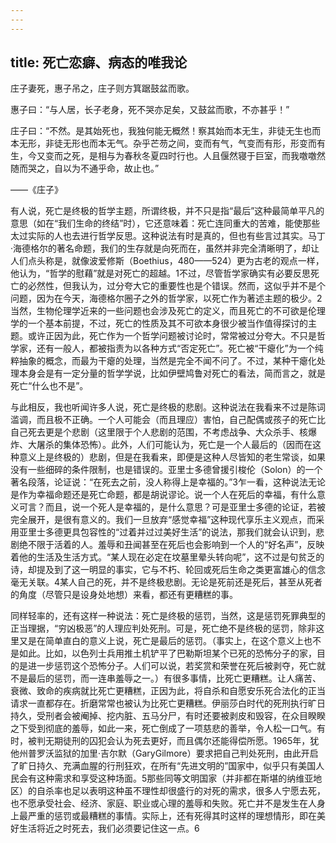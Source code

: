 ```yaml
---
---
---
```

title: 死亡恋癖、病态的唯我论
---




庄子妻死，惠子吊之，庄子则方箕踞鼓盆而歌。

惠子曰：“与人居，长子老身，死不哭亦足矣，又鼓盆而歌，不亦甚乎！”

庄子曰：“不然。是其始死也，我独何能无概然！察其始而本无生，非徒无生也而本无形，非徒无形也而本无气。杂乎芒芴之间，变而有气，气变而有形，形变而有生，今又变而之死，是相与为春秋冬夏四时行也。人且偃然寝于巨室，而我噭噭然随而哭之，自以为不通乎命，故止也。”

——《庄子》

有人说，死亡是终极的哲学主题，所谓终极，并不只是指“最后”这种最简单平凡的意思（如在“我们生命的终结”时），它还意味着：死亡连同重大的苦难，能使那些太过实际的人也去进行哲学反思。这种说法有时是真的，但也有些言过其实。马丁·海德格尔的著名命题，我们的生存就是向死而在，虽然并非完全清晰明了，却让人们点头称是，就像波爱修斯（Boethius，480——524）更为古老的观点一样，他认为，“哲学的慰藉”就是对死亡的超越。1不过，尽管哲学家确实有必要反思死亡的必然性，但我认为，过分夸大它的重要性也是个错误。然而，这似乎并不是个问题，因为在今天，海德格尔圈子之外的哲学家，以死亡作为著述主题的极少。2当然，生物伦理学近来的一些问题也会涉及死亡的定义，而且死亡的不可欲是伦理学的一个基本前提，不过，死亡的性质及其不可欲本身很少被当作值得探讨的主题。或许正因为此，死亡作为一个哲学问题被讨论时，常常被过分夸大。不只是哲学家，还有一般人，都被指责为以各种方式“否定死亡”。死亡被“干瘪化”为一个纯粹抽象的概念，而最为干瘪的处理，当然是完全不闻不问了。不过，某种干瘪化处理本身会是有一定分量的哲学学说，比如伊壁鸠鲁对死亡的看法，简而言之，就是死亡“什么也不是”。

与此相反，我也听闻许多人说，死亡是终极的悲剧。这种说法在我看来不过是陈词滥调，而且极不正确。一个人可能会（而且理应）害怕，自己配偶或孩子的死亡比自己死去更是个悲剧（这里限于个人悲剧的范围，不考虑战争、大众杀手、核爆炸、大屠杀的集体恐怖）。此外，人们可能认为，死亡是一个人最后的（因而在这种意义上是终极的）悲剧，但是在我看来，即便是这种人尽皆知的老生常谈，如果没有一些细碎的条件限制，也是错误的。亚里士多德曾援引梭伦（Solon）的一个著名段落，论证说：“在死去之前，没人称得上是幸福的。”3乍一看，这种说法无论是作为幸福命题还是死亡命题，都是胡说谬论。说一个人在死后的幸福，有什么意义可言？而且，说一个死人是幸福的，是什么意思？可是亚里士多德的论证，若被完全展开，是很有意义的。我们一旦放弃“感觉幸福”这种现代享乐主义观点，而采用亚里士多德更具包容性的“过着并过过美好生活”的说法，那我们就会认识到，悲剧绝不限于活着的人。羞辱和丑闻甚至在死后也会影响到一个人的“好名声”，反映着他的生活及生活方式。“某人现在必定在坟墓里晕头转向呢”，这不过是句贫乏的诗，却提及到了这一明显的事实，它与不朽、轮回或死后生命之类更富雄心的信念毫无关联。4某人自己的死，并不是终极悲剧。无论是死前还是死后，甚至从死者的角度（尽管只是设身处地想）来看，都还有更糟糕的事。

同样轻率的，还有这样一种说法：死亡是终极的惩罚，当然，这是惩罚死罪典型的正当理据，“穷凶极恶”的人理应判处死刑。可是，死亡绝不是终极的惩罚，除非这里又是在简单直白的意义上说，死亡是最后的惩罚。（事实上，在这个意义上也不是如此。比如，以色列士兵用推土机铲平了巴勒斯坦某个已死的恐怖分子的家，目的是进一步惩罚这个恐怖分子。人们可以说，若奖赏和荣誉在死后被剥夺，死亡就不是最后的惩罚，而一连串羞辱之一。）有很多事情，比死亡更糟糕。让人痛苦、衰微、致命的疾病就比死亡更糟糕，正因为此，将自杀和自愿安乐死合法化的正当请求一直都存在。折磨常常也被认为比死亡更糟糕。伊丽莎白时代的死刑执行旷日持久，受刑者会被阉掉、挖内脏、五马分尸，有时还要被剥皮和毁容，在众目睽睽之下受到彻底的羞辱，如此一来，死亡倒成了一项慈悲的善举，令人松一口气。有时，被判无期徒刑的囚犯会认为死去更好，而且偶尔还能得偿所愿。1965年，犹他州普罗沃监狱的加里·吉尔默（GaryGilmore）要求把自己判处死刑，由此开启了旷日持久、充满血腥的行刑狂欢，在所有“先进文明的”国家中，似乎只有美国人民会有这种需求和享受这种场面。5那些同等文明国家（并非都在斯堪的纳维亚地区）的自杀率也足以表明这种虽不理性却很盛行的对死的需求，很多人宁愿去死，也不愿承受社会、经济、家庭、职业或心理的羞辱和失败。死亡并不是发生在人身上最严重的惩罚或最糟糕的事情。实际上，还有死得其时这样的理想情形，即在美好生活将近之时死去，我们必须要记住这一点。6